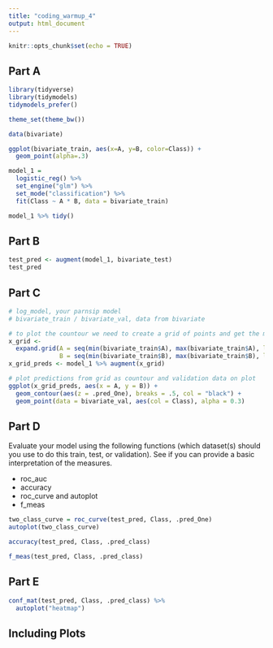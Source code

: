 ```yaml
---
title: "coding_warmup_4"
output: html_document
---
```


```r
knitr::opts_chunk$set(echo = TRUE)
```

## Part A

```r
library(tidyverse)
library(tidymodels)
tidymodels_prefer()

theme_set(theme_bw())

data(bivariate)

ggplot(bivariate_train, aes(x=A, y=B, color=Class)) +
  geom_point(alpha=.3)
```

```r
model_1 =
  logistic_reg() %>%
  set_engine("glm") %>%
  set_mode("classification") %>%
  fit(Class ~ A * B, data = bivariate_train)

model_1 %>% tidy()
```

## Part B

```r
test_pred <- augment(model_1, bivariate_test)
test_pred
```

## Part C

```r
# log_model, your parnsip model
# bivariate_train / bivariate_val, data from bivariate

# to plot the countour we need to create a grid of points and get the model prediction at each point
x_grid <-
  expand.grid(A = seq(min(bivariate_train$A), max(bivariate_train$A), length.out = 100),
              B = seq(min(bivariate_train$B), max(bivariate_train$B), length.out = 100))
x_grid_preds <- model_1 %>% augment(x_grid)

# plot predictions from grid as countour and validation data on plot
ggplot(x_grid_preds, aes(x = A, y = B)) + 
  geom_contour(aes(z = .pred_One), breaks = .5, col = "black") + 
  geom_point(data = bivariate_val, aes(col = Class), alpha = 0.3)
```

## Part D

Evaluate your model using the following functions (which dataset(s) should you use to do this train, test, or validation). See if you can provide a basic interpretation of the measures.

- roc_auc
- accuracy
- roc_curve and autoplot
- f_meas

```r
two_class_curve = roc_curve(test_pred, Class, .pred_One)
autoplot(two_class_curve)
```


```r
accuracy(test_pred, Class, .pred_class)
```

```r
f_meas(test_pred, Class, .pred_class)
```

## Part E

```r
conf_mat(test_pred, Class, .pred_class) %>%
  autoplot("heatmap")
```



## Including Plots

```r

```

